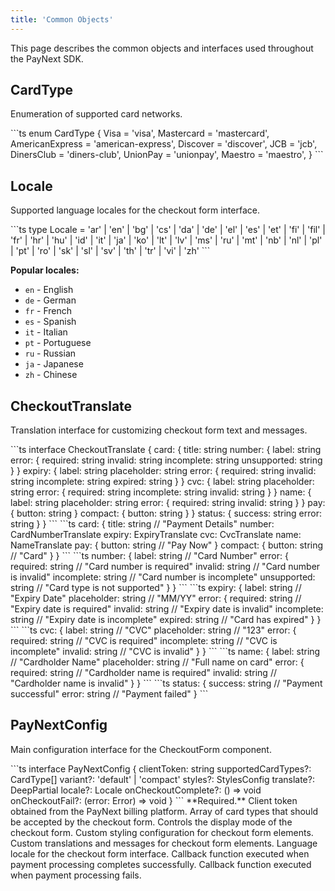 ```yaml
---
title: 'Common Objects'
---
```


This page describes the common objects and interfaces used throughout the PayNext SDK.

## CardType

Enumeration of supported card networks.

<Accordion title="CardType enum">
  ```ts
  enum CardType {
    Visa = 'visa',
    Mastercard = 'mastercard',
    AmericanExpress = 'american-express',
    Discover = 'discover',
    JCB = 'jcb',
    DinersClub = 'diners-club',
    UnionPay = 'unionpay',
    Maestro = 'maestro',
  }
  ```
</Accordion>

## Locale

Supported language locales for the checkout form interface.

<Accordion title="Locale type">
  ```ts
  type Locale = 'ar' | 'en' | 'bg' | 'cs' | 'da' | 'de' | 'el' | 'es' | 'et' | 'fi' | 
    'fil' | 'fr' | 'hr' | 'hu' | 'id' | 'it' | 'ja' | 'ko' | 'lt' | 'lv' | 'ms' | 
    'ru' | 'mt' | 'nb' | 'nl' | 'pl' | 'pt' | 'ro' | 'sk' | 'sl' | 'sv' | 'th' | 
    'tr' | 'vi' | 'zh'
  ```

  **Popular locales:**
  - `en` - English
  - `de` - German  
  - `fr` - French
  - `es` - Spanish
  - `it` - Italian
  - `pt` - Portuguese
  - `ru` - Russian
  - `ja` - Japanese
  - `zh` - Chinese
</Accordion>

## CheckoutTranslate

Translation interface for customizing checkout form text and messages.

<Accordion title="CheckoutTranslate object">
  ```ts
  interface CheckoutTranslate {
    card: {
      title: string
      number: {
        label: string
        error: {
          required: string
          invalid: string
          incomplete: string
          unsupported: string
        }
      }
      expiry: {
        label: string
        placeholder: string
        error: {
          required: string
          invalid: string
          incomplete: string
          expired: string
        }
      }
      cvc: {
        label: string
        placeholder: string
        error: {
          required: string
          incomplete: string
          invalid: string
        }
      }
      name: {
        label: string
        placeholder: string
        error: {
          required: string
          invalid: string
        }
      }
      pay: {
        button: string
      }
      compact: {
        button: string
      }
    }
    status: {
      success: string
      error: string
    }
  }
  ```
</Accordion>

<Accordion title="card object">
  ```ts
  card: {
    title: string                    // "Payment Details"
    number: CardNumberTranslate
    expiry: ExpiryTranslate
    cvc: CvcTranslate
    name: NameTranslate
    pay: {
      button: string                 // "Pay Now"
    }
    compact: {
      button: string                 // "Card"
    }
  }
  ```

  <Accordion title="CardNumberTranslate object">
  ```ts
  number: {
    label: string                    // "Card Number"
    error: {
      required: string               // "Card number is required"
      invalid: string                // "Card number is invalid"
      incomplete: string             // "Card number is incomplete"
      unsupported: string            // "Card type is not supported"
    }
  }
  ```
  </Accordion>

  <Accordion title="ExpiryTranslate object">
  ```ts
  expiry: {
    label: string                    // "Expiry Date"
    placeholder: string              // "MM/YY"
    error: {
      required: string               // "Expiry date is required"
      invalid: string                // "Expiry date is invalid"
      incomplete: string             // "Expiry date is incomplete"
      expired: string                // "Card has expired"
    }
  }
  ```
  </Accordion>

  <Accordion title="CvcTranslate object">
  ```ts
  cvc: {
    label: string                    // "CVC"
    placeholder: string              // "123"
    error: {
      required: string               // "CVC is required"
      incomplete: string             // "CVC is incomplete"
      invalid: string                // "CVC is invalid"
    }
  }
  ```
  </Accordion>

  <Accordion title="NameTranslate object">
  ```ts
  name: {
    label: string                    // "Cardholder Name"
    placeholder: string              // "Full name on card"
    error: {
      required: string               // "Cardholder name is required"
      invalid: string                // "Cardholder name is invalid"
    }
  }
  ```
  </Accordion>

  <Accordion title="status object">
  ```ts
  status: {
    success: string                  // "Payment successful"
    error: string                    // "Payment failed"
  }
  ```
  </Accordion>
</Accordion>

## PayNextConfig

Main configuration interface for the CheckoutForm component.

<Accordion title="PayNextConfig object">
  ```ts
  interface PayNextConfig {
    clientToken: string
    supportedCardTypes?: CardType[]
    variant?: 'default' | 'compact'
    styles?: StylesConfig
    translate?: DeepPartial<CheckoutTranslate>
    locale?: Locale
    onCheckoutComplete?: () => void
    onCheckoutFail?: (error: Error) => void
  }
  ```

  <ResponseField name="clientToken" type="string" required>
    **Required.** Client token obtained from the PayNext billing platform.
  </ResponseField>

  <ResponseField name="supportedCardTypes" type="CardType[]" default="All card types">
    Array of card types that should be accepted by the checkout form.
  </ResponseField>

  <ResponseField name="variant" type="'default' | 'compact'" default="default">
    Controls the display mode of the checkout form.
  </ResponseField>

  <ResponseField name="styles" type="StylesConfig">
    Custom styling configuration for checkout form elements.
  </ResponseField>

  <ResponseField name="translate" type="DeepPartial<CheckoutTranslate>">
    Custom translations and messages for checkout form elements.
  </ResponseField>

  <ResponseField name="locale" type="Locale" default="en">
    Language locale for the checkout form interface.
  </ResponseField>

  <ResponseField name="onCheckoutComplete" type="() => void">
    Callback function executed when payment processing completes successfully.
  </ResponseField>

  <ResponseField name="onCheckoutFail" type="(error: Error) => void">
    Callback function executed when payment processing fails.
  </ResponseField>
</Accordion>
